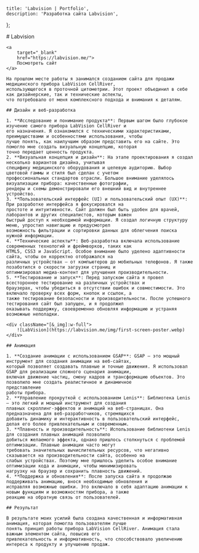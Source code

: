 
    title: 'Labvision | Portfolio',
    description: 'Разработка сайта Labvision',
};

<MdxLayout>
    # Labvision

    <a
        target="_blank"
        href="https://labvision.me/">
        Посмотреть сайт
    </a>

    На прошлом месте работы я занимался созданием сайта для продажи медицинского прибора LabVision CellRiver,
    использующегося в проточной цитометрии. Этот проект объединил в себе как дизайнерские, так и технические аспекты,
    что потребовало от меня комплексного подхода и внимания к деталям.

    ## Дизайн и веб-разработка

    1. **Исследование и понимание продукта**: Первым шагом было глубокое изучение самого прибора LabVision CellRiver и
    его назначения. Я ознакомился с техническими характеристиками, преимуществами и особенностями использования, чтобы
    лучше понять, как наилучшим образом представить его на сайте. Это помогло мне создать визуальную концепцию, которая
    точно передает ценность продукта.
    2. **Визуальная концепция и дизайн**: На этапе проектирования я создал несколько вариантов дизайна, учитывая
    специфику медицинского оборудования и целевую аудиторию. Выбор цветовой гаммы и стиля был сделан с учетом
    профессиональных стандартов отрасли. Большое внимание уделялось визуализации прибора: качественные фотографии,
    рендеры и схемы демонстрировали его внешний вид и внутреннее устройство.
    3. **Пользовательский интерфейс (UI) и пользовательский опыт (UX)**: При разработке интерфейса я фокусировался на
    простоте и интуитивности. Сайт должен был быть удобен для врачей, лаборантов и других специалистов, которым важен
    быстрый доступ к необходимой информации. Я создал логичную структуру меню, упростил навигацию и предусмотрел
    возможность фильтрации и сортировки данных для облегчения поиска нужной информации.
    4. **Технические аспекты**: Веб-разработка включала использование современных технологий и фреймворков, таких как
    HTML5, CSS3 и JavaScript. Особое внимание было уделено адаптивности сайта, чтобы он корректно отображался на
    различных устройствах — от компьютеров до мобильных телефонов. Я также позаботился о скорости загрузки страниц и
    оптимизировал медиа-контент для улучшения производительности.
    5. **Тестирование и запуск**: Перед запуском сайта я провел всестороннее тестирование на различных устройствах и
    браузерах, чтобы убедиться в отсутствии ошибок и совместимости. Это включало проверку всех форм, кнопок и ссылок, а
    также тестирование безопасности и производительности. После успешного тестирования сайт был запущен, и я продолжил
    оказывать поддержку, своевременно обновляя информацию и устраняя возможные неполадки.

    <div className="[&_img]:w-full">
        ![LabVision](https://labvision.me/img/first-screen-poster.webp)
    </div>

    ## Анимация

    1. **Создание анимации с использованием GSAP**: GSAP — это мощный инструмент для создания анимации на веб-сайтах,
    который позволяет создавать плавные и точные движения. Я использовал GSAP для реализации сложного сценария анимации,
    включая движение частиц, смену кадров и трансформацию объектов. Это позволило мне создать реалистичное и динамичное
    представление
    работы прибора.
    2. **Управление прокруткой с использованием Lenis**: Библиотека Lenis — это легкий и мощный инструмент для создания
    плавных скроллинг-эффектов и анимаций на веб-страницах. Она предназначена для веб-разработчиков, стремящихся
    добавить динамику и интерактивность в пользовательский интерфейс, делая его более привлекательным и современным.
    3. **Плавность и производительность**: Использование библиотеки Lenis для создания плавных анимаций позволило
    добиться желаемого эффекта, однако пришлось столкнуться с проблемой оптимизации. Плавные анимации часто могут
    требовать значительных вычислительных ресурсов, что негативно сказывается на производительности сайта, особенно на
    слабых устройствах. Поэтому мне пришлось уделить особое внимание оптимизации кода и анимации, чтобы минимизировать
    нагрузку на браузер и сохранить плавность движений.
    4. **Поддержка и обновления**: После запуска сайта я продолжаю поддерживать анимацию, внося необходимые обновления и
    исправляя возможные ошибки. Это включало в себя адаптацию анимации к новым функциям и возможностям прибора, а также
    реакцию на обратную связь от пользователей.

    ## Результат

    В результате моих усилий была создана качественная и информативная анимация, которая помогла пользователям лучше
    понять принцип работы прибора LabVision CellRiver. Анимация стала важным элементом сайта, повысив его
    привлекательность и информативность, что способствовало увеличению интереса к продукту и улучшению продаж.

</MdxLayout>